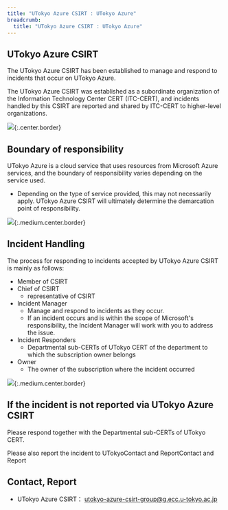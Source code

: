 ```yaml
---
title: "UTokyo Azure CSIRT : UTokyo Azure"
breadcrumb:
  title: "UTokyo Azure CSIRT : UTokyo Azure"
---
```


## UTokyo Azure CSIRT

The UTokyo Azure CSIRT has been established to manage and respond to incidents that occur on UTokyo Azure.

The UTokyo Azure CSIRT was established as a subordinate organization of the Information Technology Center CERT (ITC-CERT), and incidents handled by this CSIRT are reported and shared by ITC-CERT to higher-level organizations.

![](img/03_csirt3e.png){:.center.border}

## Boundary of responsibility

UTokyo Azure is a cloud service that uses resources from Microsoft Azure services, and the boundary of responsibility varies depending on the service used.
- Depending on the type of service provided, this may not necessarily apply. UTokyo Azure CSIRT will ultimately determine the demarcation point of responsibility.

![](img/01_csirt1e.png){:.medium.center.border}

## Incident Handling

The process for responding to incidents accepted by UTokyo Azure CSIRT is mainly as follows:

- Member of CSIRT
- Chief of CSIRT
  - representative of CSIRT
- Incident Manager
  - Manage and respond to incidents as they occur.
  - If an incident occurs and is within the scope of Microsoft's responsibility, the Incident Manager will work with you to address the issue.
- Incident Responders
  - Departmental sub-CERTs of UTokyo CERT of the department to which the subscription owner belongs
- Owner
  - The owner of the subscription where the incident occurred

![](img/02_csirt2e.png){:.medium.center.border}

## If the incident is not reported via UTokyo Azure CSIRT

Please respond together with the Departmental sub-CERTs of UTokyo CERT.

Please also report the incident to UTokyoContact and ReportContact and Report

## Contact, Report

- UTokyo Azure CSIRT： utokyo-azure-csirt-group@g.ecc.u-tokyo.ac.jp
